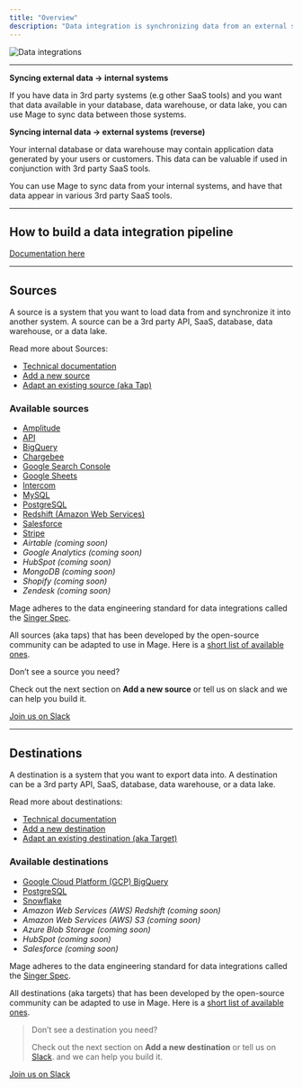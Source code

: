 ```yaml
---
title: "Overview"
description: "Data integration is synchronizing data from an external system to an internal system or vice versa."
---
```


<img
  alt="Data integrations"
  src="https://www.radicalcompliance.com/wp-content/uploads/2021/02/data-meme.gif"
/>

---

**Syncing external data → internal systems**

If you have data in 3rd party systems (e.g other SaaS tools) and you want that
data available in your database, data warehouse, or data lake, you can use Mage
to sync data between those systems.

<b>Syncing internal data → external systems (reverse)</b>

Your internal database or data warehouse may contain application data generated
by your users or customers. This data can be valuable if used in conjunction
with 3rd party SaaS tools.

You can use Mage to sync data from your internal systems, and have that data
appear in various 3rd party SaaS tools.

---

## How to build a data integration pipeline

[Documentation here](/guides/data-integration-pipeline)

---

## Sources

A source is a system that you want to load data from and synchronize it into
another system. A source can be a 3rd party API, SaaS, database, data warehouse,
or a data lake.

Read more about Sources:

- [Technical documentation](/data-integrations/sources/overview)
- [Add a new source](/data-integrations/sources/add-new-source)
- [Adapt an existing source (aka Tap)](/data-integrations/sources/adapt-existing-source)

### Available sources

- [Amplitude](https://github.com/mage-ai/mage-ai/blob/master/mage_integrations/mage_integrations/sources/amplitude/README.md)
- [API](https://github.com/mage-ai/mage-ai/blob/master/mage_integrations/mage_integrations/sources/api/README.md)
- [BigQuery](integrations/databases/bigquery)
- [Chargebee](https://github.com/mage-ai/mage-ai/blob/master/mage_integrations/mage_integrations/sources/chargebee/README.md)
- [Google Search Console](https://github.com/mage-ai/mage-ai/blob/master/mage_integrations/mage_integrations/sources/google_search_console/README.md)
- [Google Sheets](https://github.com/mage-ai/mage-ai/blob/master/mage_integrations/mage_integrations/sources/google_sheets/README.md)
- [Intercom](https://github.com/mage-ai/mage-ai/blob/master/mage_integrations/mage_integrations/sources/intercom/README.md)
- [MySQL](https://github.com/mage-ai/mage-ai/blob/master/mage_integrations/mage_integrations/sources/mysql/README.md)
- [PostgreSQL](integrations/databases/postgresql)
- [Redshift (Amazon Web Services)](integrations/databases/redshift)
- [Salesforce](https://github.com/mage-ai/mage-ai/blob/master/mage_integrations/mage_integrations/sources/salesforce/README.md)
- [Stripe](https://github.com/mage-ai/mage-ai/blob/master/mage_integrations/mage_integrations/sources/stripe/README.md)
- _Airtable (coming soon)_
- _Google Analytics (coming soon)_
- _HubSpot (coming soon)_
- _MongoDB (coming soon)_
- _Shopify (coming soon)_
- _Zendesk (coming soon)_

Mage adheres to the data engineering standard for data integrations called the
[Singer Spec](https://github.com/singer-io/getting-started/blob/master/docs/SPEC.md).

All sources (aka taps) that has been developed by the open-source community can
be adapted to use in Mage. Here is a
[short list of available ones](https://www.singer.io/#taps).

<Info>
Don’t see a source you need?

Check out the next section on <b>Add a new source</b> or tell us on slack and we
can help you build it.

</Info>

[Join us on Slack](https://www.mage.ai/chat)

---

## Destinations

A destination is a system that you want to export data into. A destination can
be a 3rd party API, SaaS, database, data warehouse, or a data lake.

Read more about destinations:

- [Technical documentation](/data-integrations/destinations/overview)
- [Add a new destination](/data-integrations/destinations/add-new-destination)
- [Adapt an existing destination (aka Target)](/data-integrations/destinations/adapt-existing-destination)

### Available destinations

- [Google Cloud Platform (GCP) BigQuery](/data-integrations/databases/BigQuery)
- [PostgreSQL](/data-integrations/databases/PostgreSQL)
- [Snowflake](/data-integrations/databases/Snowflake)
- _Amazon Web Services (AWS) Redshift (coming soon)_
- _Amazon Web Services (AWS) S3 (coming soon)_
- _Azure Blob Storage (coming soon)_
- _HubSpot (coming soon)_
- _Salesforce (coming soon)_

Mage adheres to the data engineering standard for data integrations called the
[Singer Spec](https://github.com/singer-io/getting-started/blob/master/docs/SPEC.md).

All destinations (aka targets) that has been developed by the open-source
community can be adapted to use in Mage. Here is a
[short list of available ones](https://www.singer.io/#targets).

> Don’t see a destination you need?
>
> Check out the next section on <b>Add a new destination</b> or tell us on
> [Slack](https://www.mage.ai/chat). and we can help you build it.

[Join us on Slack](https://www.mage.ai/chat)
